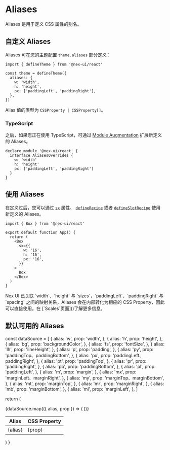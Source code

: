 
# Aliases

Aliases 是用于定义 CSS 属性的别名。

## 自定义 Aliases

Aliases 可在您的主题配置 `theme.aliases` 部分定义：

```tsx
import { defineTheme } from '@nex-ui/react'

const theme = defineTheme({
  aliases: {
    w: 'width',
    h: 'height',
    px: ['paddingLeft', 'paddingRight'],
  },
})
```

Alias 值的类型为 `CSSProperty | CSSProperty[]`。

### TypeScript

之后，如果您正在使用 TypeScript，可通过 [Module Augmentation](https://www.typescriptlang.org/docs/handbook/declaration-merging.html#module-augmentation)
扩展新定义的 Aliases。

```tsx
declare module '@nex-ui/react' {
  interface AliasesOverrides {
    w: 'width'
    h: 'height'
    px: ['paddingLeft', 'paddingRight']
  }
}
```

## 使用 Aliases

在定义过后，您可以通过 [`sx`](/a) 属性、 [`defineRecipe`](/a) 或者 [`defineSlotRecipe`](/a) 使用新定义的 Aliases。

```tsx
import { Box } from '@nex-ui/react'

export default function App() {
  return (
    <Box
      sx={{
        w: '16',
        h: '16',
        px: '16',
      }}
    >
      Box
    </Box>
  )
}
```

<Callout>
  Nex UI 已关联 `width`、`height` 与 `sizes`，`paddingLeft`、`paddingRight` 与
  `spacing` 之间的映射关系，Aliases 会在内部转化为相应的 CSS
  Property，因此可以直接使用。在 [`Scales`页面]()了解更多信息。
</Callout>

## 默认可用的 Aliases

  const dataSource = [
    {
      alias: 'w',
      prop: 'width',
    },
    {
      alias: 'h',
      prop: 'height',
    },
    {
      alias: 'bg',
      prop: 'backgroundColor',
    },
    {
      alias: 'fs',
      prop: 'fontSize',
    },
    {
      alias: 'lh',
      prop: 'lineHeight',
    },
    {
      alias: 'p',
      prop: 'padding',
    },
    {
      alias: 'py',
      prop: 'paddingTop、paddingBottom',
    },
    {
      alias: 'px',
      prop: 'paddingLeft、paddingRight',
    },
    {
      alias: 'pt',
      prop: 'paddingTop',
    },
    {
      alias: 'pr',
      prop: 'paddingRight',
    },
    {
      alias: 'pb',
      prop: 'paddingBottom',
    },
    {
      alias: 'pl',
      prop: 'paddingLeft',
    },
    {
      alias: 'm',
      prop: 'margin',
    },
    {
      alias: 'mx',
      prop: 'marginLeft、marginRight',
    },
    {
      alias: 'my',
      prop: 'marginTop、marginBottom',
    },
    {
      alias: 'mt',
      prop: 'marginTop',
    },
    {
      alias: 'mr',
      prop: 'marginRight',
    },
    {
      alias: 'mb',
      prop: 'marginBottom',
    },
    {
      alias: 'ml',
      prop: 'marginLeft',
    },
  ]

return (

<Table>
  <Thead>
    <Tr>
      <Th className='x:w-[50%]'>Alias</Th>
      <Th>CSS Property</Th>
    </Tr>
  </Thead>
  <Tbody>
    {dataSource.map(({ alias, prop }) => (
      <Tr key={alias}>
        <Td className='x:text-blue-600 x:font-bold x:dark:text-blue-400'>
          {alias}
        </Td>
        <Td>{prop}</Td>
      </Tr>
    ))}
  </Tbody>
</Table>
) }

<AliasesTable />
